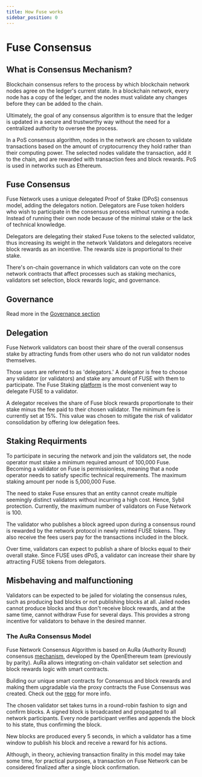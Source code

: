```yaml
---
title: How Fuse works
sidebar_position: 0
---
```


# Fuse Consensus

## What is Consensus Mechanism?

Blockchain consensus refers to the process by which blockchain network nodes agree on the ledger's current state. In a blockchain network, every node has a copy of the ledger, and the nodes must validate any changes before they can be added to the chain.

Ultimately, the goal of any consensus algorithm is to ensure that the ledger is updated in a secure and trustworthy way without the need for a centralized authority to oversee the process.

In a PoS consensus algorithm, nodes in the network are chosen to validate transactions based on the amount of cryptocurrency they hold rather than their computing power. The selected nodes validate the transaction, add it to the chain, and are rewarded with transaction fees and block rewards. PoS is used in networks such as Ethereum.

## Fuse Consensus

Fuse Network uses a unique delegated Proof of Stake (DPoS) consensus model, adding the delegators notion. Delegators are Fuse token holders who wish to participate in the consensus process without running a node. Instead of running their own node because of the minimal stake or the lack of technical knowledge.&#x20;

Delegators are delegating their staked Fuse tokens to the selected validator, thus increasing its weight in the network Validators and delegators receive block rewards as an incentive. The rewards size is proportional to their stake.&#x20;

There's on-chain governance in which validators can vote on the core network contracts that affect processes such as staking mechanics, validators set selection, block rewards logic, and governance.&#x20;

## Governance

Read more in the [Governance section](../../ecosystem/fuse-governance-and-development)

## Delegation

Fuse Network validators can boost their share of the overall consensus stake by attracting funds from other users who do not run validator nodes themselves.&#x20;

Those users are referred to as 'delegators.' A delegator is free to choose any validator (or validators) and stake any amount of FUSE with them to participate. The Fuse Staking [platform](https://staking.fuse.io) is the most convenient way to delegate FUSE to a validator.&#x20;

A delegator receives the share of Fuse block rewards proportionate to their stake minus the fee paid to their chosen validator. The minimum fee is currently set at 15%. This value was chosen to mitigate the risk of validator consolidation by offering low delegation fees.&#x20;

## Staking Requirments

To participate in securing the network and join the validators set, the node operator must stake a minimum required amount of 100,000 Fuse. Becoming a validator on Fuse is permissionless, meaning that a node operator needs to satisfy specific technical requirements. The maximum staking amount per node is 5,000,000 Fuse.

The need to stake Fuse ensures that an entity cannot create multiple seemingly distinct validators without incurring a high cost. Hence, Sybil protection. Currently, the maximum number of validators on Fuse Network is 100.

The validator who publishes a block agreed upon during a consensus round is rewarded by the network protocol in newly minted FUSE tokens. They also receive the fees users pay for the transactions included in the block.

Over time, validators can expect to publish a share of blocks equal to their overall stake. Since FUSE uses dPoS, a validator can increase their share by attracting FUSE tokens from delegators.

## Misbehaving and malfunctioning

Validators can be expected to be jailed for violating the consensus rules, such as producing bad blocks or not publishing blocks at all. Jailed nodes cannot produce blocks and thus don't receive block rewards, and at the same time, cannot withdraw Fuse for several days. This provides a strong incentive for validators to behave in the desired manner.

### The AuRa Consensus Model

Fuse Network Consensus Algorithm is based on AuRa (Authority Round) consensus [mechanism](https://openethereum.github.io/Aura), developed by the OpenEthereum team (previously by parity). AuRa allows integrating on-chain validator set selection and block rewards logic with smart contracts.&#x20;

Building our unique smart contracts for Consensus and block rewards and making them upgradable via the proxy contracts the Fuse Consensus was created. Check out the [repo](https://github.com/fuseio/fuse-network) for more info.

The chosen validator set takes turns in a round-robin fashion to sign and confirm blocks. A signed block is broadcasted and propagated to all network participants. Every node participant verifies and appends the block to his state, thus confirming the block.

New blocks are produced every 5 seconds, in which a validator has a time window to publish his block and receive a reward for his actions.&#x20;

Although, in theory, achieving transaction finality in this model may take some time, for practical purposes, a transaction on Fuse Network can be considered finalized after a single block confirmation. &#x20;
